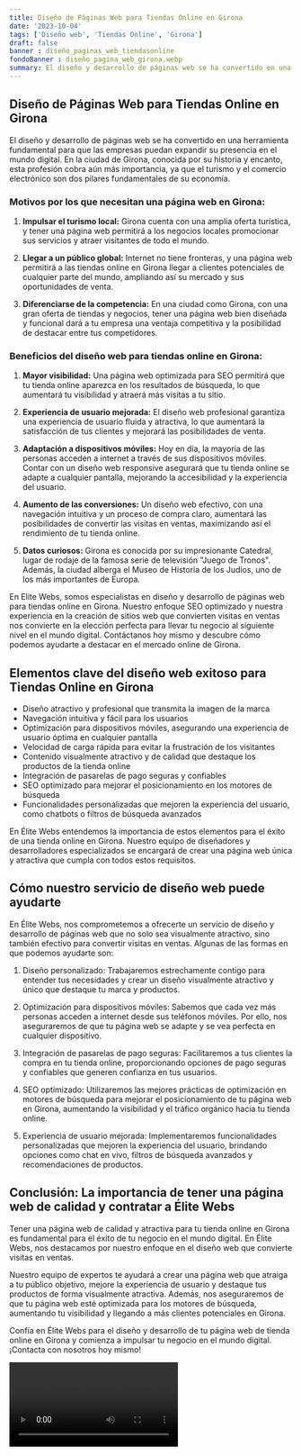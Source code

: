 ```yaml
---
title: Diseño de Páginas Web para Tiendas Online en Girona
date: '2023-10-04'
tags: ['Diseño web', 'Tiendas Online', 'Girona']
draft: false
banner : diseño_paginas_web_tiendasonline
fondoBanner : diseño_pagina_web_girona.webp
summary: El diseño y desarrollo de páginas web se ha convertido en una herramienta fundamental para que las empresas puedan expandir su presencia en el mundo digital. En la ciudad de Girona, conocida por su historia y encanto, esta profesión cobra aún más importancia, ya que el turismo y el comercio electrónico son dos pilares fundamentales de su economía.
---
```


## Diseño de Páginas Web para Tiendas Online en Girona

El diseño y desarrollo de páginas web se ha convertido en una herramienta fundamental para que las empresas puedan expandir su presencia en el mundo digital. En la ciudad de Girona, conocida por su historia y encanto, esta profesión cobra aún más importancia, ya que el turismo y el comercio electrónico son dos pilares fundamentales de su economía.

### Motivos por los que necesitan una página web en Girona:

1. **Impulsar el turismo local:** Girona cuenta con una amplia oferta turística, y tener una página web permitirá a los negocios locales promocionar sus servicios y atraer visitantes de todo el mundo.

2. **Llegar a un público global:** Internet no tiene fronteras, y una página web permitirá a las tiendas online en Girona llegar a clientes potenciales de cualquier parte del mundo, ampliando así su mercado y sus oportunidades de venta.

3. **Diferenciarse de la competencia:** En una ciudad como Girona, con una gran oferta de tiendas y negocios, tener una página web bien diseñada y funcional dará a tu empresa una ventaja competitiva y la posibilidad de destacar entre tus competidores.

### Beneficios del diseño web para tiendas online en Girona:

1. **Mayor visibilidad:** Una página web optimizada para SEO permitirá que tu tienda online aparezca en los resultados de búsqueda, lo que aumentará tu visibilidad y atraerá más visitas a tu sitio.

2. **Experiencia de usuario mejorada:** El diseño web profesional garantiza una experiencia de usuario fluida y atractiva, lo que aumentará la satisfacción de tus clientes y mejorará las posibilidades de venta.

3. **Adaptación a dispositivos móviles:** Hoy en día, la mayoría de las personas acceden a internet a través de sus dispositivos móviles. Contar con un diseño web responsive asegurará que tu tienda online se adapte a cualquier pantalla, mejorando la accesibilidad y la experiencia del usuario.

4. **Aumento de las conversiones:** Un diseño web efectivo, con una navegación intuitiva y un proceso de compra claro, aumentará las posibilidades de convertir las visitas en ventas, maximizando así el rendimiento de tu tienda online.

5. **Datos curiosos:** Girona es conocida por su impresionante Catedral, lugar de rodaje de la famosa serie de televisión "Juego de Tronos". Además, la ciudad alberga el Museo de Historia de los Judíos, uno de los más importantes de Europa.

En Elite Webs, somos especialistas en diseño y desarrollo de páginas web para tiendas online en Girona. Nuestro enfoque SEO optimizado y nuestra experiencia en la creación de sitios web que convierten visitas en ventas nos convierte en la elección perfecta para llevar tu negocio al siguiente nivel en el mundo digital. Contáctanos hoy mismo y descubre cómo podemos ayudarte a destacar en el mercado online de Girona.

<GifSeo />

<Cta />

## Elementos clave del diseño web exitoso para Tiendas Online en Girona

- Diseño atractivo y profesional que transmita la imagen de la marca
- Navegación intuitiva y fácil para los usuarios
- Optimización para dispositivos móviles, asegurando una experiencia de usuario óptima en cualquier pantalla
- Velocidad de carga rápida para evitar la frustración de los visitantes
- Contenido visualmente atractivo y de calidad que destaque los productos de la tienda online
- Integración de pasarelas de pago seguras y confiables
- SEO optimizado para mejorar el posicionamiento en los motores de búsqueda
- Funcionalidades personalizadas que mejoren la experiencia del usuario, como chatbots o filtros de búsqueda avanzados

En Élite Webs entendemos la importancia de estos elementos para el éxito de una tienda online en Girona. Nuestro equipo de diseñadores y desarrolladores especializados se encargará de crear una página web única y atractiva que cumpla con todos estos requisitos.

## Cómo nuestro servicio de diseño web puede ayudarte

En Élite Webs, nos comprometemos a ofrecerte un servicio de diseño y desarrollo de páginas web que no solo sea visualmente atractivo, sino también efectivo para convertir visitas en ventas. Algunas de las formas en que podemos ayudarte son:

1. Diseño personalizado: Trabajaremos estrechamente contigo para entender tus necesidades y crear un diseño visualmente atractivo y único que destaque tu marca y productos.

2. Optimización para dispositivos móviles: Sabemos que cada vez más personas acceden a internet desde sus teléfonos móviles. Por ello, nos aseguraremos de que tu página web se adapte y se vea perfecta en cualquier dispositivo.

3. Integración de pasarelas de pago seguras: Facilitaremos a tus clientes la compra en tu tienda online, proporcionando opciones de pago seguras y confiables que generen confianza en tus usuarios.

4. SEO optimizado: Utilizaremos las mejores prácticas de optimización en motores de búsqueda para mejorar el posicionamiento de tu página web en Girona, aumentando la visibilidad y el tráfico orgánico hacia tu tienda online.

5. Experiencia de usuario mejorada: Implementaremos funcionalidades personalizadas que mejoren la experiencia del usuario, brindando opciones como chat en vivo, filtros de búsqueda avanzados y recomendaciones de productos.

## Conclusión: La importancia de tener una página web de calidad y contratar a Élite Webs

Tener una página web de calidad y atractiva para tu tienda online en Girona es fundamental para el éxito de tu negocio en el mundo digital. En Élite Webs, nos destacamos por nuestro enfoque en el diseño web que convierte visitas en ventas.

Nuestro equipo de expertos te ayudará a crear una página web que atraiga a tu público objetivo, mejore la experiencia de usuario y destaque tus productos de forma visualmente atractiva. Además, nos aseguraremos de que tu página web esté optimizada para los motores de búsqueda, aumentando tu visibilidad y llegando a más clientes potenciales en Girona.

Confía en Élite Webs para el diseño y desarrollo de tu página web de tienda online en Girona y comienza a impulsar tu negocio en el mundo digital. ¡Contacta con nosotros hoy mismo!

<Video />

<CtaBot job='Tiendas Online' city='Girona'/>

<Gmaps query='Girona+españa+maps' />